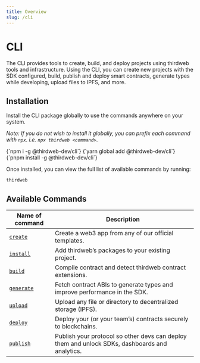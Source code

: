 ```yaml
---
title: Overview
slug: /cli
---
```



# CLI

The CLI provides tools to create, build, and deploy projects using thirdweb tools and infrastructure. Using the CLI, you can
create new projects with the SDK configured, build, publish and deploy smart contracts, generate types while developing, upload files to IPFS, and more.

<OpenSourceInfo
  repoName="CLI"
  repoUrl="https://github.com/thirdweb-dev/js/tree/main/packages/cli"
  isLibrary={false}
/>

## Installation

Install the CLI package globally to use the commands anywhere on your system.

_Note: If you do not wish to install it globally, you can prefix each command with `npx`. i.e. `npx thirdweb <command>`_.

<Tabs>
  <TabItem value="npm" label="npm" default>
    <CodeBlock language="bash">{`npm i -g @thirdweb-dev/cli`}</CodeBlock>
  </TabItem>
  <TabItem value="yarn" label="yarn">
    <CodeBlock language="bash">{`yarn global add @thirdweb-dev/cli`}</CodeBlock>
  </TabItem>
  <TabItem value="pnpm" label="pnpm">
    <CodeBlock language="bash">{`pnpm install -g @thirdweb-dev/cli`}</CodeBlock>
  </TabItem>
</Tabs>

Once installed, you can view the full list of available commands by running:

```bash
thirdweb
```

## Available Commands

| Name of command             | Description                                                                                    |
| --------------------------- | ---------------------------------------------------------------------------------------------- |
| [`create`](/cli/create)     | Create a web3 app from any of our official templates.                                          |
| [`install`](/cli/install)   | Add thirdweb&rsquo;s packages to your existing project.                                        |
| [`build`](/cli/build)       | Compile contract and detect thirdweb contract extensions.                                      |
| [`generate`](/cli/generate) | Fetch contract ABIs to generate types and improve performance in the SDK.                      |
| [`upload`](/cli/upload)     | Upload any file or directory to decentralized storage (IPFS).                                  |
| [`deploy`](/deploy)         | Deploy your (or your team&rsquo;s) contracts securely to blockchains.                          |
| [`publish`](/publish)       | Publish your protocol so other devs can deploy them and unlock SDKs, dashboards and analytics. |
